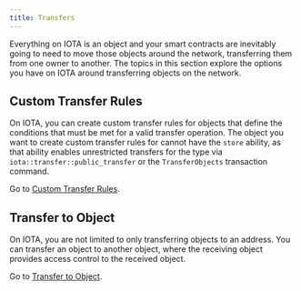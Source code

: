 ```yaml
---
title: Transfers
---
```


Everything on IOTA is an object and your smart contracts are inevitably going to need to move those objects around the network, transferring them from one owner to another. The topics in this section explore the options you have on IOTA around transferring objects on the network.

## Custom Transfer Rules

On IOTA, you can create custom transfer rules for objects that define the conditions that must be met for a valid transfer operation. The object you want to create custom transfer rules for cannot have the `store` ability, as that ability enables unrestricted transfers for the type via `iota::transfer::public_transfer` or the `TransferObjects` transaction command.

Go to [Custom Transfer Rules](custom-rules.mdx).

## Transfer to Object

On IOTA, you are not limited to only transferring objects to an address. You can transfer an object to another object, where the receiving object provides access control to the received object.

Go to [Transfer to Object](transfer-to-object.mdx). 